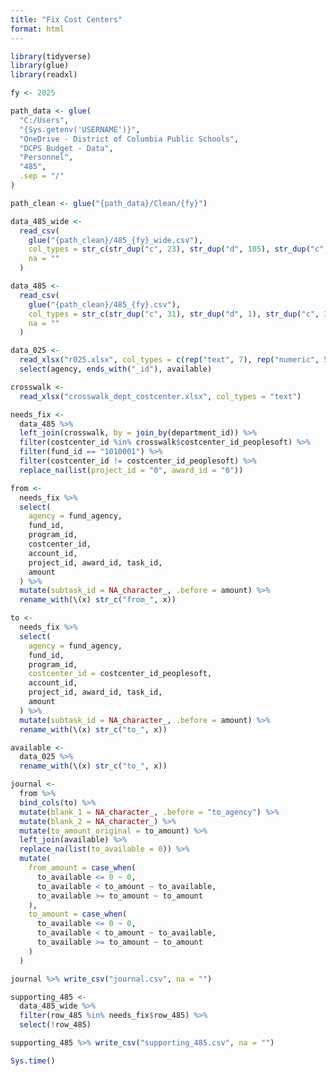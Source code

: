 ```yaml
---
title: "Fix Cost Centers"
format: html
---
```


```r
library(tidyverse)
library(glue)
library(readxl)
```

```r
fy <- 2025

path_data <- glue(
  "C:/Users",
  "{Sys.getenv('USERNAME')}",
  "OneDrive - District of Columbia Public Schools",
  "DCPS Budget - Data",
  "Personnel",
  "485",
  .sep = "/"
)

path_clean <- glue("{path_data}/Clean/{fy}")
```

```r
data_485_wide <-
  read_csv(
    glue("{path_clean}/485_{fy}_wide.csv"),
    col_types = str_c(str_dup("c", 23), str_dup("d", 105), str_dup("c", 7)),
    na = ""
  )

data_485 <-
  read_csv(
    glue("{path_clean}/485_{fy}.csv"),
    col_types = str_c(str_dup("c", 31), str_dup("d", 1), str_dup("c", 3)),
    na = ""
  )

data_025 <-
  read_xlsx("r025.xlsx", col_types = c(rep("text", 7), rep("numeric", 5))) %>%
  select(agency, ends_with("_id"), available)

crosswalk <-
  read_xlsx("crosswalk_dept_costcenter.xlsx", col_types = "text")
```

```r
needs_fix <-
  data_485 %>%
  left_join(crosswalk, by = join_by(department_id)) %>%
  filter(costcenter_id %in% crosswalk$costcenter_id_peoplesoft) %>%
  filter(fund_id == "1010001") %>%
  filter(costcenter_id != costcenter_id_peoplesoft) %>%
  replace_na(list(project_id = "0", award_id = "0"))
```

```r
from <-
  needs_fix %>%
  select(
    agency = fund_agency,
    fund_id,
    program_id,
    costcenter_id,
    account_id,
    project_id, award_id, task_id,
    amount
  ) %>%
  mutate(subtask_id = NA_character_, .before = amount) %>%
  rename_with(\(x) str_c("from_", x))

to <-
  needs_fix %>%
  select(
    agency = fund_agency,
    fund_id,
    program_id,
    costcenter_id = costcenter_id_peoplesoft,
    account_id,
    project_id, award_id, task_id,
    amount
  ) %>%
  mutate(subtask_id = NA_character_, .before = amount) %>%
  rename_with(\(x) str_c("to_", x))
```

```r
available <-
  data_025 %>%
  rename_with(\(x) str_c("to_", x))
```

```r
journal <-
  from %>%
  bind_cols(to) %>%
  mutate(blank_1 = NA_character_, .before = "to_agency") %>%
  mutate(blank_2 = NA_character_) %>%
  mutate(to_amount_original = to_amount) %>%
  left_join(available) %>%
  replace_na(list(to_available = 0)) %>%
  mutate(
    from_amount = case_when(
      to_available <= 0 ~ 0,
      to_available < to_amount ~ to_available,
      to_available >= to_amount ~ to_amount
    ),
    to_amount = case_when(
      to_available <= 0 ~ 0,
      to_available < to_amount ~ to_available,
      to_available >= to_amount ~ to_amount
    )
  )

journal %>% write_csv("journal.csv", na = "")
```

```r
supporting_485 <-
  data_485_wide %>%
  filter(row_485 %in% needs_fix$row_485) %>%
  select(!row_485)

supporting_485 %>% write_csv("supporting_485.csv", na = "")
```

```r
Sys.time()
```
